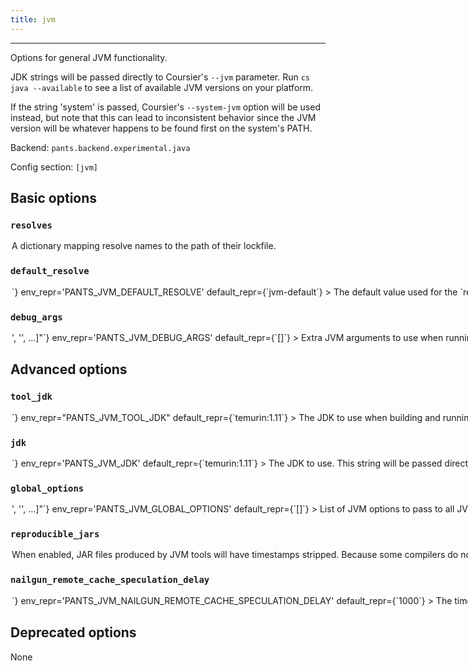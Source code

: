 ```yaml
---
title: jvm
---
```



---

Options for general JVM functionality.

JDK strings will be passed directly to Coursier&#x27;s `--jvm` parameter. Run `cs java --available` to see a list of available JVM versions on your platform.

If the string &#x27;system&#x27; is passed, Coursier&#x27;s `--system-jvm` option will be used instead, but note that this can lead to inconsistent behavior since the JVM version will be whatever happens to be found first on the system&#x27;s PATH.

Backend: <span className="color--primary">`pants.backend.experimental.java`</span>

Config section: <span className="color--primary">`[jvm]`</span>

<span className={styles.options}>

## Basic options

### `resolves`

<Option
  cli_repr={`--jvm-resolves="{'key1': val1, 'key2': val2, ...}"`}
  env_repr="PANTS_JVM_RESOLVES"
  default_repr={`{"jvm-default": "3rdparty/jvm/default.lock"}`}
>
  A dictionary mapping resolve names to the path of their lockfile.
</Option>

### `default_resolve`

<Option
  cli_repr={`--jvm-default-resolve=<str>`}
  env_repr='PANTS_JVM_DEFAULT_RESOLVE'
  default_repr={`jvm-default`}
>
The default value used for the `resolve` and `compatible_resolves` fields.

The name must be defined as a resolve in `[jvm].resolves`.

</Option>

### `debug_args`

<Option
  cli_repr={`--jvm-debug-args="['<str>', '<str>', ...]"`}
  env_repr='PANTS_JVM_DEBUG_ARGS'
  default_repr={`[]`}
>
Extra JVM arguments to use when running tests in debug mode.

For example, if you want to attach a remote debugger, use something like [&#x27;-agentlib:jdwp=transport=dt_socket,server=y,suspend=y,address=5005&#x27;]

</Option>

## Advanced options

### `tool_jdk`

<Option
  cli_repr={`--jvm-tool-jdk=<str>`}
  env_repr="PANTS_JVM_TOOL_JDK"
  default_repr={`temurin:1.11`}
>
  The JDK to use when building and running Pants&#x27; internal JVM support code
  and other non-compiler tools. See `jvm` help for supported values.
</Option>

### `jdk`

<Option
  cli_repr={`--jvm-jdk=<str>`}
  env_repr='PANTS_JVM_JDK'
  default_repr={`temurin:1.11`}
>
The JDK to use.

This string will be passed directly to Coursier&#x27;s `--jvm` parameter. Run `cs java --available` to see a list of available JVM versions on your platform.

If the string &#x27;system&#x27; is passed, Coursier&#x27;s `--system-jvm` option will be used instead, but note that this can lead to inconsistent behavior since the JVM version will be whatever happens to be found first on the system&#x27;s PATH.

</Option>

### `global_options`

<Option
  cli_repr={`--jvm-global-options="['<str>', '<str>', ...]"`}
  env_repr='PANTS_JVM_GLOBAL_OPTIONS'
  default_repr={`[]`}
>
List of JVM options to pass to all JVM processes.

Options set here will be used by any JVM processes required by Pants, with the exception of heap memory settings like `-Xmx`, which need to be set using `[GLOBAL].process_total_child_memory_usage` and `[GLOBAL].process_per_child_memory_usage`.

</Option>

### `reproducible_jars`

<Option
  cli_repr={`--[no-]jvm-reproducible-jars`}
  env_repr='PANTS_JVM_REPRODUCIBLE_JARS'
  default_repr={`False`}
>
When enabled, JAR files produced by JVM tools will have timestamps stripped.

Because some compilers do not support this step as a native operation, it can have a performance cost, and is not enabled by default.

</Option>

### `nailgun_remote_cache_speculation_delay`

<Option
  cli_repr={`--jvm-nailgun-remote-cache-speculation-delay=<int>`}
  env_repr='PANTS_JVM_NAILGUN_REMOTE_CACHE_SPECULATION_DELAY'
  default_repr={`1000`}
>
The time in milliseconds to delay speculation of nailgun processes while reading from the remote cache.

When speculating, a remote cache hit will cancel the local copy of a process. But because nailgun does not natively support cancellation, that requires killing a nailgun server, which will mean that future processes take longer to warm up.

This setting allows for trading off waiting for potentially slow cache entries against potentially having to warm up a new nailgun server.

</Option>

## Deprecated options

None

</span>
